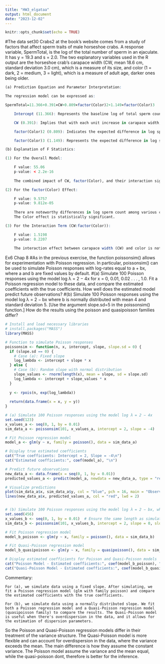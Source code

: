 ```yaml
---
title: "HW3_elgataa"
output: html_document
date: "2023-12-02"
---
```


```r
knitr::opts_chunk$set(echo = TRUE)
```

#The data set30 Crabs2 at the book’s website comes from a study of factors that affect sperm traits of male horseshoe crabs. A response variable, SpermTotal, is the log of the total number of sperm in an ejaculate. It has y = 19.3 and s = 2.0. The two explanatory variables used in the R output are the horseshoe crab’s carapace width (CW, mean 18.6 cm, standard deviation 3.0 cm), which is a measure of its size, and color (1 = dark, 2 = medium, 3 = light), which is a measure of adult age, darker ones being older.


```r
(a) Prediction Equation and Parameter Interpretation:

The regression model can be expressed as:

SpermTotal=11.366+0.391×CW+0.809×factor(Color)2+1.149×factor(Color)3

    Intercept (11.366): Represents the baseline log of total sperm count when both carapace width (CW) and color are zero (or for the reference color).

    CW (0.391): Implies that with each unit increase in carapace width, we anticipate a 0.391 unit increase in the log of total sperm count, holding color constant.

    factor(Color)2 (0.809): Indicates the expected difference in log sperm count between color category 2 and the reference category (likely color 1).

    factor(Color)3 (1.149): Represents the expected difference in log sperm count between color category 3 and the reference category.

(b) Explanation of F Statistics:

(1) For the Overall Model:

    F value: 55.06
    p-value: < 2.2e-16
    
    The combined impact of CW, factor(Color), and their interaction significantly influences the log of total sperm count. At least one of these predictors contributes significantly to the model, we can further study the relations and see which one contributes.

(2) For the factor(Color) Effect:

    F value: 9.5757
    p-value: 9.812e-05
    
    There are noteworthy differences in log sperm count among various color categories. 
    The Color effect is statistically significant.

(3) For the Interaction Term (CW:factor(Color)):

    F value: 1.5198
    p-value: 0.2207
    
    The interaction effect between carapace width (CW) and color is not statistically significant. This implies that the joint impact of CW and color on log sperm count does not deviate significantly from their individual effects.
```


Ex6 Chap 8
#As in the previous exercise, the function poissonsim() allows for experimentation with Poisson regression. In particular, poissonsim() can be used to simulate Poisson responses with log-rates equal to a + bx, where a and b are fixed values by default.
#(a) Simulate 100 Poisson responses using the model
log λ = 2 − 4x
for x = 0, 0.01, 0.02 . . . , 1.0. 
Fit a Poisson regression model to these data, and compare the estimated coefficients with the true coefficients. How well does the estimated model predict future observations?
#(b) Simulate 100 Poisson responses using the model
log λ = 2 − bx
where b is normally distributed with mean 4 and standard deviation 5. [Use the argument slope.sd=5 in the poissonsim() function.] 
How do the results using the poisson and quasipoisson families differ?


```r
# Install and load necessary libraries
# install.packages("MASS")
library(MASS)

# Function to simulate Poisson responses
poissonsim <- function(n, x, intercept, slope, slope.sd = 0) {
  if (slope.sd == 0) {
    # Case (a): Fixed slope
    log_lambda <- intercept + slope * x
  } else {
    # Case (b): Random slope with normal distribution
    slope_values <- rnorm(length(x), mean = slope, sd = slope.sd)
    log_lambda <- intercept + slope_values * x
  }
  
  y <- rpois(n, exp(log_lambda))
  
  return(data.frame(x = x, y = y))
}

# (a) Simulate 100 Poisson responses using the model log λ = 2 − 4x
set.seed(123)
x_values_a <- seq(0, 1, by = 0.01)
sim_data_a <- poissonsim(101, x_values_a, intercept = 2, slope = -4)

# Fit Poisson regression model
model_a <- glm(y ~ x, family = poisson(), data = sim_data_a)

# Display true estimated coefficients
cat("True coefficients: Intercept = 2, Slope = -4\n")
cat("Estimated coefficients:", coef(model_a), "\n")

# Predict future observations
new_data_a <- data.frame(x = seq(0, 1, by = 0.01))
predicted_values_a <- predict(model_a, newdata = new_data_a, type = "response")

# Visualize predictions
plot(sim_data_a$x, sim_data_a$y, col = "blue", pch = 16, main = "Observed vs. Predicted Values (Case a)", xlab = "x", ylab = "y")
lines(new_data_a$x, predicted_values_a, col = "red", lwd = 2)


# (b) Simulate 100 Poisson responses using the model log λ = 2 − bx, where b ~ N(4, 5)
set.seed(456)
x_values_b <- seq(0, 1, by = 0.01)  # Ensure the same length as simulated data
sim_data_b <- poissonsim(101, x_values_b, intercept = 2, slope = 0, slope.sd = 5)

# Fit Poisson regression model
model_b_poisson <- glm(y ~ x, family = poisson(), data = sim_data_b)

# Fit Quasi-Poisson regression model
model_b_quasipoisson <- glm(y ~ x, family = quasipoisson(), data = sim_data_b)

# Display estimated coefficients for Poisson and Quasi-Poisson models
cat("Poisson Model - Estimated coefficients:", coef(model_b_poisson), "\n")
cat("Quasi-Poisson Model - Estimated coefficients:", coef(model_b_quasipoisson), "\n")


```

Commentary:

    For (a), we simulate data using a fixed slope. After simulating, we fit a Poisson regression model (glm with family poisson) and compare the estimated coefficients with the true coefficients.

    For (b), we simulate data using a normally distributed slope. We fit both a Poisson regression model and a Quasi-Poisson regression model (quasipoisson family) to compare the results. The Quasi-Poisson model is useful when there's overdispersion in the data, and it allows for the estimation of dispersion parameters.
So the Poisson and Quasi-Poisson regression models differ in their treatment of the variance structure. The Quasi-Poisson model is more flexible and can account for overdispersion in the data, where the variance exceeds the mean.
The main difference is how they assume the constant variance.
The Poisson model assume the variance and the mean equal, while the quasi-poisson dont, therefore is better for the inference.

